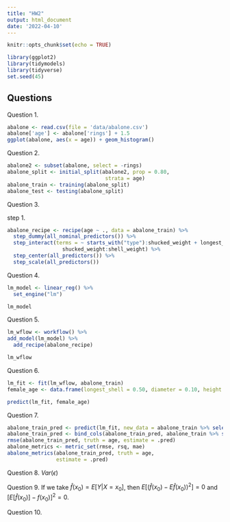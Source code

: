 ```yaml
---
title: "HW2"
output: html_document
date: '2022-04-10'
---
```


```r
knitr::opts_chunk$set(echo = TRUE)
```


```r
library(ggplot2)
library(tidymodels)
library(tidyverse)
set.seed(45)
```


## Questions

Question 1.
```r
abalone <- read.csv(file = 'data/abalone.csv')
abalone['age'] <- abalone['rings'] + 1.5
ggplot(abalone, aes(x = age)) + geom_histogram()

```


Question 2.
```r
abalone2 <- subset(abalone, select = -rings)
abalone_split <- initial_split(abalone2, prop = 0.80,
                                strata = age)
abalone_train <- training(abalone_split)
abalone_test <- testing(abalone_split)
```


Question 3.

step 1.
```r
abalone_recipe <- recipe(age ~ ., data = abalone_train) %>% 
  step_dummy(all_nominal_predictors()) %>% 
  step_interact(terms = ~ starts_with("type"):shucked_weight + longest_shell:diameter + 
                  shucked_weight:shell_weight) %>%
  step_center(all_predictors()) %>%
  step_scale(all_predictors())
```


Question 4.
```r
lm_model <- linear_reg() %>% 
  set_engine("lm")

lm_model
```


Question 5.
```r
lm_wflow <- workflow() %>% 
add_model(lm_model) %>% 
  add_recipe(abalone_recipe)

lm_wflow
```


Question 6.
```r
lm_fit <- fit(lm_wflow, abalone_train)
female_age <- data.frame(longest_shell = 0.50, diameter = 0.10, height = 0.30, whole_weight = 4, shucked_weight = 1, viscera_weight = 2, shell_weight = 1, type='F')

predict(lm_fit, female_age)
```


Question 7.
```r
abalone_train_pred <- predict(lm_fit, new_data = abalone_train %>% select(-age))
abalone_train_pred <- bind_cols(abalone_train_pred, abalone_train %>% select(age))
rmse(abalone_train_pred, truth = age, estimate = .pred)
abalone_metrics <- metric_set(rmse, rsq, mae)
abalone_metrics(abalone_train_pred, truth = age, 
                estimate = .pred)
```


Question 8.
$Var(\epsilon)$

Question 9.
If we take $\hat{f}(x_0) = E[Y|X=x_0]$,
then $E[(\hat{f}(x_0) - E\hat{f}(x_0))^2] = 0$ and $[E[\hat{f}(x_0)] - f(x_0)]^2 = 0$.



Question 10. 


